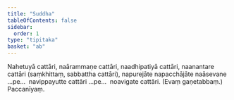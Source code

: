 ```yaml
---
title: "Suddha"
tableOfContents: false
sidebar:
  order: 1
type: "tipitaka"
basket: "ab"
---
```



<DynamicBreadcrumb />

<Division number="26">

<Paragraph number="2923">
Nahetuyā cattāri, naārammaṇe cattāri, naadhipatiyā cattāri, naanantare cattāri (saṃkhittaṃ, sabbattha cattāri), napurejāte napacchājāte naāsevane …pe…  navippayutte cattāri …pe…  noavigate cattāri. (Evaṃ gaṇetabbaṃ.)

</Paragraph>
</Division>

<Paragraph number="2924" type="center">
Paccanīyaṃ.
</Paragraph>